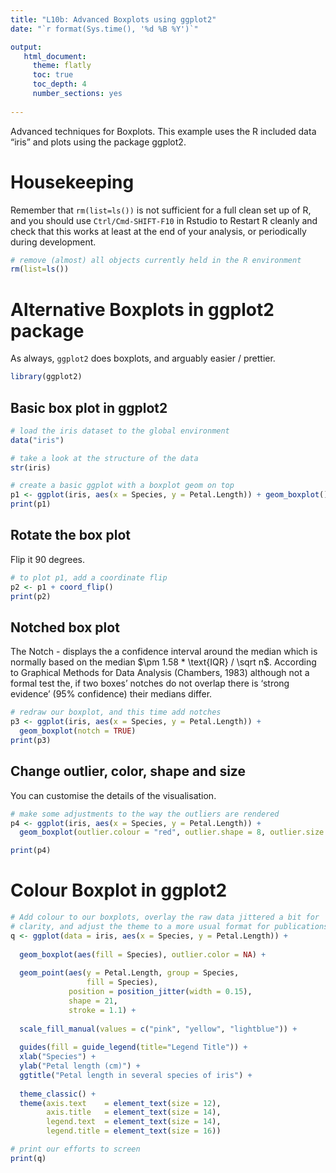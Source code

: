 ```yaml
---
title: "L10b: Advanced Boxplots using ggplot2"
date: "`r format(Sys.time(), '%d %B %Y')`"

output:
   html_document:
     theme: flatly
     toc: true
     toc_depth: 4
     number_sections: yes
     
---
```


Advanced techniques for Boxplots. This example uses the R included data "iris" and plots using the package ggplot2.


# Housekeeping

Remember that `rm(list=ls())` is not sufficient for a full clean set up of R, and you should use `Ctrl/Cmd-SHIFT-F10` in Rstudio to Restart R cleanly and check that this works at least at the end of your analysis, or periodically during development.

```r
# remove (almost) all objects currently held in the R environment
rm(list=ls()) 
```


# Alternative Boxplots in ggplot2 package

As always, `ggplot2` does boxplots, and arguably easier / prettier.

```r
library(ggplot2)
```



## Basic box plot in ggplot2

```r

# load the iris dataset to the global environment
data("iris")

# take a look at the structure of the data
str(iris)

# create a basic ggplot with a boxplot geom on top
p1 <- ggplot(iris, aes(x = Species, y = Petal.Length)) + geom_boxplot()
print(p1)
```

## Rotate the box plot

Flip it 90 degrees.

```r
# to plot p1, add a coordinate flip
p2 <- p1 + coord_flip()
print(p2)
```

## Notched box plot

The Notch - displays the a confidence interval around the median which is normally based on the median $\pm 1.58 * \text{IQR} / \sqrt n$.  According to Graphical Methods for Data Analysis (Chambers, 1983) although not a formal test the, if two boxes' notches do not overlap there is ‘strong evidence’ (95% confidence) their medians differ. 

```r
# redraw our boxplot, and this time add notches
p3 <- ggplot(iris, aes(x = Species, y = Petal.Length)) + 
  geom_boxplot(notch = TRUE)
print(p3)
```


  
## Change outlier, color, shape and size

You can customise the details of the visualisation.

```r
# make some adjustments to the way the outliers are rendered
p4 <- ggplot(iris, aes(x = Species, y = Petal.Length)) + 
  geom_boxplot(outlier.colour = "red", outlier.shape = 8, outlier.size = 4)

print(p4)
```



# Colour Boxplot in ggplot2

```r
# Add colour to our boxplots, overlay the raw data jittered a bit for 
# clarity, and adjust the theme to a more usual format for publications.
q <- ggplot(data = iris, aes(x = Species, y = Petal.Length)) + 
  
  geom_boxplot(aes(fill = Species), outlier.color = NA) + 
  
  geom_point(aes(y = Petal.Length, group = Species,
                 fill = Species), 
             position = position_jitter(width = 0.15), 
             shape = 21, 
             stroke = 1.1) + 
  
  scale_fill_manual(values = c("pink", "yellow", "lightblue")) +
  
  guides(fill = guide_legend(title="Legend Title")) + 
  xlab("Species") + 
  ylab("Petal length (cm)") + 
  ggtitle("Petal length in several species of iris") + 
  
  theme_classic() + 
  theme(axis.text    = element_text(size = 12),
        axis.title   = element_text(size = 14),
        legend.text  = element_text(size = 14),
        legend.title = element_text(size = 16))

# print our efforts to screen
print(q)
```

